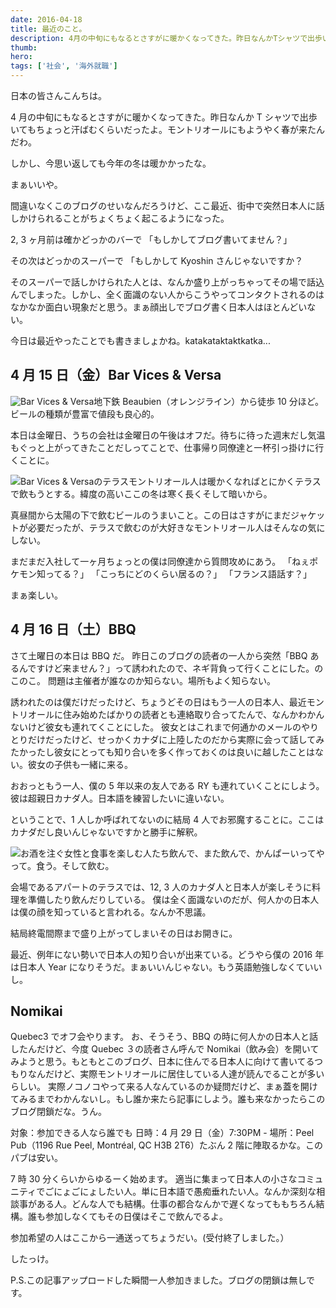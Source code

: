 ```yaml
---
date: 2016-04-18
title: 最近のこと。
description: 4月の中旬にもなるとさすがに暖かくなってきた。昨日なんかTシャツで出歩いてもちょっと汗ばむくらいだったよ。モントリオールにもようやく春が来たんだわ。
thumb:
hero:
tags: ['社会', '海外就職']
---
```


日本の皆さんこんちは。

4 月の中旬にもなるとさすがに暖かくなってきた。昨日なんか T シャツで出歩いてもちょっと汗ばむくらいだったよ。モントリオールにもようやく春が来たんだわ。

しかし、今思い返しても今年の冬は暖かかったな。

まぁいいや。

間違いなくこのブログのせいなんだろうけど、ここ最近、街中で突然日本人に話しかけられることがちょくちょく起こるようになった。

2, 3 ヶ月前は確かどっかのバーで
「もしかしてブログ書いてません？」

その次はどっかのスーパーで
「もしかして Kyoshin さんじゃないですか？

そのスーパーで話しかけられた人とは、なんか盛り上がっちゃってその場で話込んでしまった。しかし、全く面識のない人からこうやってコンタクトされるのはなかなか面白い現象だと思う。まぁ顔出しでブログ書く日本人はほとんどいない。

今日は最近やったことでも書きましょかね。katakataktaktkatka...

## 4 月 15 日（金）Bar Vices & Versa

![Bar Vices &
  Versa](../images/montreal-japanese/lately01.jpg)地下鉄 Beaubien（オレンジライン）から徒歩 10 分ほど。ビールの種類が豊富で値段も良心的。

本日は金曜日、うちの会社は金曜日の午後はオフだ。待ちに待った週末だし気温もぐっと上がってきたことだしってことで、仕事帰り同僚達と一杯引っ掛けに行くことに。

![Bar Vices &
  Versaのテラス](../images/montreal-japanese/lately02.jpg)モントリオール人は暖かくなればとにかくテラスで飲もうとする。緯度の高いここの冬は寒く長くそして暗いから。

真昼間から太陽の下で飲むビールのうまいこと。この日はさすがにまだジャケットが必要だったが、テラスで飲むのが大好きなモントリオール人はそんなの気にしない。

まだまだ入社して一ヶ月ちょっとの僕は同僚達から質問攻めにあう。
「ねぇポケモン知ってる？」
「こっちにどのくらい居るの？」
「フランス語話す？」

まぁ楽しい。

## 4 月 16 日（土）BBQ

さて土曜日の本日は BBQ だ。
昨日このブログの読者の一人から突然「BBQ あるんですけど来ません？」って誘われたので、ネギ背負って行くことにした。のこのこ。
問題は主催者が誰なのか知らない。場所もよく知らない。

誘われたのは僕だけだったけど、ちょうどその日はもう一人の日本人、最近モントリオールに住み始めたばかりの読者とも連絡取り合ってたんで、なんかわかんないけど彼女も連れてくことにした。
彼女とはこれまで何通かのメールのやりとりだけだったけど、せっかくカナダに上陸したのだから実際に会って話してみたかったし彼女にとっても知り合いを多く作っておくのは良いに越したことはない。彼女の子供も一緒に来る。

おおっともう一人、僕の 5 年以来の友人である RY も連れていくことにしよう。彼は超親日カナダ人。日本語を練習したいに違いない。

ということで、1 人しか呼ばれてないのに結局 4 人でお邪魔することに。ここはカナダだし良いんじゃないですかと勝手に解釈。

![お酒を注ぐ女性と食事を楽しむ人たち](../images/montreal-japanese/lately03.jpg)飲んで、また飲んで、かんぱーいってやって。食う。そして飲む。

会場であるアパートのテラスでは、12, 3 人のカナダ人と日本人が楽しそうに料理を準備したり飲んだりしている。
僕は全く面識ないのだが、何人かの日本人は僕の顔を知っていると言われる。なんか不思議。

結局終電間際まで盛り上がってしまいその日はお開きに。

最近、例年にない勢いで日本人の知り合いが出来ている。どうやら僕の 2016 年は日本人 Year になりそうだ。まぁいいんじゃない。もう英語勉強しなくていいし。

## Nomikai

Quebec3 でオフ会やります。
お、そうそう、BBQ の時に何人かの日本人と話したんだけど、今度 Quebec ３の読者さん呼んで Nomikai（飲み会）を開いてみようと思う。もともとこのブログ、日本に住んでる日本人に向けて書いてるつもりなんだけど、実際モントリオールに居住している人達が読んでることが多いらしい。
実際ノコノコやって来る人なんているのか疑問だけど、まぁ蓋を開けてみるまでわかんないし。もし誰か来たら記事にしよう。誰も来なかったらこのブログ閉鎖だな。うん。

対象：参加できる人なら誰でも
日時：4 月 29 日（金）7:30PM -
場所：Peel Pub（1196 Rue Peel, Montréal, QC H3B 2T6）たぶん 2 階に陣取るかな。このパブは安い。

7 時 30 分くらいからゆるーく始めます。
適当に集まって日本人の小さなコミュニティでごにょごにょしたい人。単に日本語で愚痴垂れたい人。なんか深刻な相談事がある人。どんな人でも結構。仕事の都合なんかで遅くなってももちろん結構。誰も参加しなくてもその日僕はそこで飲んでるよ。

参加希望の人はここから一通送ってちょうだい。(受付終了しました。）

したっけ。

P.S.この記事アップロードした瞬間一人参加きました。ブログの閉鎖は無しです。
